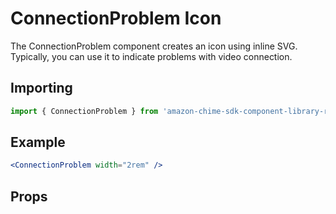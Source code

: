

<Meta of={ConnectionProblemStories} />

# ConnectionProblem Icon

The ConnectionProblem component creates an icon using inline SVG. Typically, you can use it to indicate problems with video connection.

## Importing

```javascript
import { ConnectionProblem } from 'amazon-chime-sdk-component-library-react';
```

## Example

<ThemeProvider theme={lightTheme}>
  <GlobalStyles />
  <Canvas>
    <ConnectionProblem width="2rem" />
  </Canvas>
</ThemeProvider>

```jsx
<ConnectionProblem width="2rem" />
```

## Props

<ArgTypes of={ConnectionProblem} />
